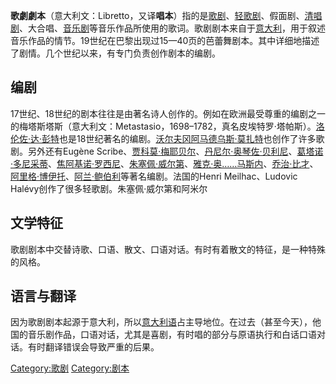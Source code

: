 {{unreferenced|time=2013-12-08T11:37:18+00:00}}
'''歌劇劇本'''（意大利文：Libretto，又译'''唱本'''）指的是[[歌剧|歌剧]]、[[轻歌剧|轻歌剧]]、假面剧、[[清唱剧|清唱剧]]、大合唱、[[音乐剧|音乐剧]]等音乐作品所使用的歌词。歌剧剧本来自于[[意大利|意大利]]，用于叙述音乐作品的情节。19世纪在巴黎出现过15—40页的芭蕾舞剧本。其中详细地描述了剧情。几个世纪以来，有专门负责创作剧本的编剧。

== 编剧 ==
17世纪、18世纪的剧本往往是由著名诗人创作的。例如在欧洲最受尊重的编剧之一的梅塔斯塔斯（意大利文：Metastasio，1698–1782，真名皮埃特罗·塔帕斯）。[[洛伦佐·达·彭特|洛伦佐·达·彭特]]也是18世纪著名的编剧。[[沃尔夫冈阿马德乌斯·莫扎特|沃尔夫冈阿马德乌斯·莫扎特]]也创作了许多歌剧。另外还有Eugène Scribe、[[贾科莫·梅耶贝尔|贾科莫·梅耶贝尔]]、[[丹尼尔·奥琴佐·贝利尼|丹尼尔·奥琴佐·贝利尼]]、[[葛塔诺·多尼采蒂|葛塔诺·多尼采蒂]]、[[焦阿基诺·罗西尼|焦阿基诺·罗西尼]]、[[朱塞佩·威尔第|朱塞佩·威尔第]]、[[雅克·奥……马斯内|雅克·奥……马斯内]]、[[乔治·比才|乔治·比才]]、[[阿里格·博伊托|阿里格·博伊托]]、[[阿兰·鲍伯利|阿兰·鲍伯利]]等著名编剧。法国的Henri Meilhac、Ludovic Halévy创作了很多轻歌剧。朱塞佩·威尔第和阿米尔

== 文学特征 ==
歌剧剧本中交替诗歌、口语、散文、口语对话。有时有着散文的特征，是一种特殊的风格。

== 语言与翻译 ==
因为歌剧剧本起源于意大利，所以[[意大利语|意大利语]]占主导地位。在过去（甚至今天），他国的音乐剧作品，口语对话，尤其是喜剧，有时唱的部分与原语执行和白话口语对话。有时翻译错误会导致严重的后果。

{{Authority control}}
[[Category:歌剧|Category:歌剧]]
[[Category:剧本|Category:剧本]]
